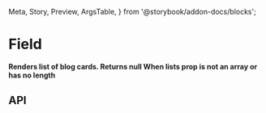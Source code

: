   Meta,
  Story,
  Preview,
  ArgsTable,
} from '@storybook/addon-docs/blocks';

<Meta title="Features/Field" component={Field} />

# Field

**Renders list of blog cards. Returns null When lists prop
is not an array or has no length**

<Preview>
  <Story name="Field">
    <Field
      title="Related articles"
      description="More info"
      lists={blogList}
    />
  </Story>
</Preview>

<Preview>
  <Story name="FieldWithFill">
    <Field
      title="Related articles"
      description="More info"
      lists={blogList}
      fill
    />
  </Story>
</Preview>

## API

<ArgsTable of={Field} />
